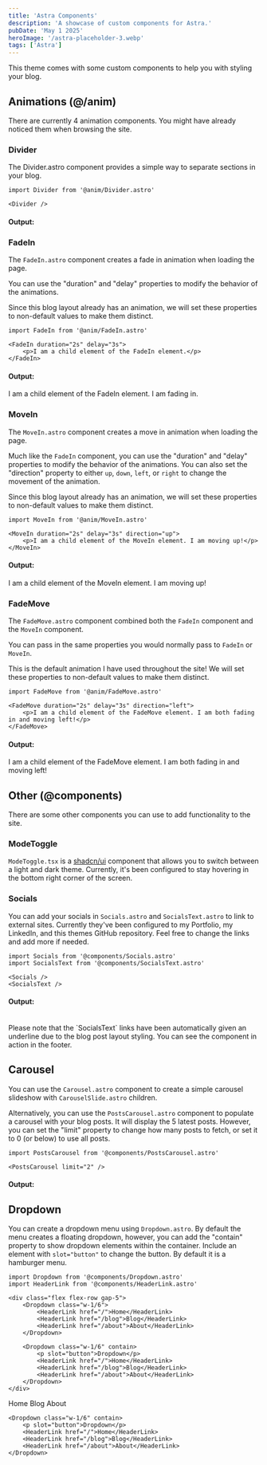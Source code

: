 ```yaml
---
title: 'Astra Components'
description: 'A showcase of custom components for Astra.'
pubDate: 'May 1 2025'
heroImage: '/astra-placeholder-3.webp'
tags: ['Astra']
---
```


This theme comes with some custom components to help you with styling your blog.

## Animations (@/anim)

There are currently 4 animation components. You might have already noticed them when browsing the site.

### Divider

The Divider.astro component provides a simple way to separate sections in your blog.

```tsx
import Divider from '@anim/Divider.astro'

<Divider />
```

#### Output:


<Divider />

### FadeIn

The `FadeIn.astro` component creates a fade in animation when loading the page.

You can use the "duration" and "delay" properties to modify the behavior of the animations.

Since this blog layout already has an animation, we will set these properties to non-default values to make them distinct.

```tsx
import FadeIn from '@anim/FadeIn.astro'

<FadeIn duration="2s" delay="3s">
	<p>I am a child element of the FadeIn element.</p>
</FadeIn>
```

#### Output:


<FadeIn duration="2s" delay="3s">
	<p>I am a child element of the FadeIn element. I am fading in.</p>
</FadeIn>

### MoveIn

The `MoveIn.astro` component creates a move in animation when loading the page.

Much like the `FadeIn` component, you can use the "duration" and "delay" properties to modify the behavior of the animations.
You can also set the "direction" property to either `up`, `down`, `left`, or `right` to change the movement of the animation.

Since this blog layout already has an animation, we will set these properties to non-default values to make them distinct.

```tsx
import MoveIn from '@anim/MoveIn.astro'

<MoveIn duration="2s" delay="3s" direction="up">
	<p>I am a child element of the MoveIn element. I am moving up!</p>
</MoveIn>
```

#### Output:


<MoveIn duration="2s" delay="3s" direction="up">
	<p>I am a child element of the MoveIn element. I am moving up!</p>
</MoveIn>

### FadeMove

The `FadeMove.astro` component combined both the `FadeIn` component and the `MoveIn` component.

You can pass in the same properties you would normally pass to `FadeIn` or `MoveIn`.

This is the default animation I have used throughout the site! We will set these properties to non-default values to make them distinct.

```tsx
import FadeMove from '@anim/FadeMove.astro'

<FadeMove duration="2s" delay="3s" direction="left">
	<p>I am a child element of the FadeMove element. I am both fading in and moving left!</p>
</FadeMove>
```

#### Output:


<FadeMove duration="2s" delay="3s" direction="left">
	<p>I am a child element of the FadeMove element. I am both fading in and moving left!</p>
</FadeMove>

## Other (@components)

There are some other components you can use to add functionality to the site.

### ModeToggle

`ModeToggle.tsx` is a [shadcn/ui](https://ui.shadcn.com/docs/dark-mode/astro) component that allows you to switch between a light and dark theme.
Currently, it's been configured to stay hovering in the bottom right corner of the screen.

### Socials

You can add your socials in `Socials.astro` and `SocialsText.astro` to link to external sites. Currently they've been configured to my Portfolio,
my LinkedIn, and this themes GitHub repository. Feel free to change the links and add more if needed.

```tsx
import Socials from '@components/Socials.astro'
import SocialsText from '@components/SocialsText.astro'

<Socials />
<SocialsText />
```

#### Output:


<Socials />
<SocialsText />

<br />
Please note that the `SocialsText` links have been automatically given an underline due to the blog post layout styling. You can see the component
in action in the footer.

## Carousel

You can use the `Carousel.astro` component to create a simple carousel slideshow with `CarouselSlide.astro` children.

Alternatively, you can use the `PostsCarousel.astro` component to populate a carousel with your blog posts.
It will display the 5 latest posts. However, you can set the "limit" property to change how many posts to fetch, or set it to 0 (or below)
to use all posts.

```tsx
import PostsCarousel from '@components/PostsCarousel.astro'

<PostsCarousel limit="2" />
```

#### Output:


<PostsCarousel limit="2" />

## Dropdown

You can create a dropdown menu using `Dropdown.astro`. By default the menu creates a floating dropdown, however,
you can add the "contain" property to show dropdown elements within the container. Include an element with `slot="button"`
to change the button. By default it is a hamburger menu.

```tsx
import Dropdown from '@components/Dropdown.astro'
import HeaderLink from '@components/HeaderLink.astro'

<div class="flex flex-row gap-5">
	<Dropdown class="w-1/6">
		<HeaderLink href="/">Home</HeaderLink>
		<HeaderLink href="/blog">Blog</HeaderLink>
		<HeaderLink href="/about">About</HeaderLink>
	</Dropdown>

	<Dropdown class="w-1/6" contain>
		<p slot="button">Dropdown</p>
		<HeaderLink href="/">Home</HeaderLink>
		<HeaderLink href="/blog">Blog</HeaderLink>
		<HeaderLink href="/about">About</HeaderLink>
	</Dropdown>
</div>
```


<div class="flex flex-row gap-5">
	<Dropdown class="w-1/6">
		<HeaderLink href="/">Home</HeaderLink>
		<HeaderLink href="/blog">Blog</HeaderLink>
		<HeaderLink href="/about">About</HeaderLink>
	</Dropdown>

	<Dropdown class="w-1/6" contain>
		<p slot="button">Dropdown</p>
		<HeaderLink href="/">Home</HeaderLink>
		<HeaderLink href="/blog">Blog</HeaderLink>
		<HeaderLink href="/about">About</HeaderLink>
	</Dropdown>
</div>